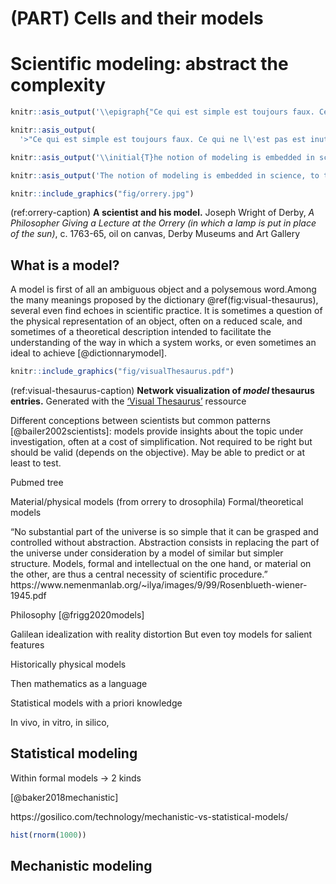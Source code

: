 # (PART) Cells and their models {-}

# Scientific modeling: abstract the complexity

```r
knitr::asis_output('\\epigraph{"Ce qui est simple est toujours faux. Ce qui ne l\'est pas est inutilisable."}{Paul Valéry (Mauvaises pensées et autres, 1942)}')
```

```r
knitr::asis_output(
  '>"Ce qui est simple est toujours faux. Ce qui ne l\'est pas est inutilisable." Paul Valéry (Mauvaises pensées et autres, 1942)')
```

```r
knitr::asis_output('\\initial{T}he notion of modeling is embedded in science, to the point that it has sometimes been used to define the very nature of scientific research. What is called a model can, however, correspond to very different realities which need to be defined before addressing the object of this thesis which will consist, if one wants to be mischievous, in analyzing models with other models. This semantic elucidation is all the more necessary as this thesis is interdisciplinary, suspended between systems biology and biostatistics. In order to convince the reader of the need for such a preamble, he is invited to ask a statistician and a systems biologist the question how they would define what a model is.')
```

```r
knitr::asis_output('The notion of modeling is embedded in science, to the point that it has sometimes been used to define the very nature of scientific research. What is called a model can, however, correspond to very different realities which need to be defined before addressing the object of this thesis which will consist, if one wants to be mischievous, in analyzing models with other models. This semantic elucidation is all the more necessary as this thesis is interdisciplinary, suspended between systems biology and biostatistics. In order to convince the reader of the need for such a preamble, he is invited to ask a statistician and a biologist how they would define what a model is.')
```

```r
knitr::include_graphics("fig/orrery.jpg")
```
(ref:orrery-caption) **A scientist and his model.** Joseph Wright of Derby, *A Philosopher Giving a Lecture at the Orrery (in which a lamp is put in place of the sun)*, c. 1763-65, oil on canvas, Derby Museums and Art Gallery

## What is a model?

A model is first of all an ambiguous object and a polysemous word.Among the many meanings proposed by the dictionary \@ref(fig:visual-thesaurus), several even find echoes in scientific practice. It is sometimes a question of the physical representation of an object, often on a reduced scale, and sometimes of a theoretical description intended to facilitate the understanding of the way in which a system works, or even sometimes an ideal to achieve [@dictionnarymodel].


```r
knitr::include_graphics("fig/visualThesaurus.pdf")
```
(ref:visual-thesaurus-caption) **Network visualization of *model* thesaurus entries.** Generated with the ['Visual Thesaurus'](https://www.visualthesaurus.com) ressource


Different conceptions between scientists but common patterns [@bailer2002scientists]: models provide insights about the topic under investigation, often at a cost of simplification. Not required to be right but should be valid (depends on the objective). May be able to predict or at least to test.

Pubmed tree

Material/physical models (from orrery to drosophila)
Formal/theoretical models


"No substantial part of the universe is so simple that it can be grasped and controlled without abstraction. Abstraction consists in replacing the part of the universe under consideration by a model of similar but simpler structure. Models, formal and intellectual on the one hand, or material on the other, are thus a central necessity of scientific procedure."
https://www.nemenmanlab.org/~ilya/images/9/99/Rosenblueth-wiener-1945.pdf

Philosophy [@frigg2020models]

Galilean idealization with reality distortion
But even toy models for salient features

Historically physical models

Then mathematics as a language 

Statistical models with a priori knowledge

In vivo, in vitro, in silico, 



## Statistical modeling

Within formal models -> 2 kinds

[@baker2018mechanistic]

https://gosilico.com/technology/mechanistic-vs-statistical-models/


```r
hist(rnorm(1000))
```

## Mechanistic modeling